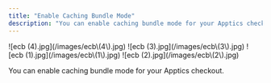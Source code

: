 ```yaml
---
title: "Enable Caching Bundle Mode"
description: "You can enable caching bundle mode for your Apptics checkout."
---
```


<Steps>
  <Step title="Select your desired store under Stores.">
    ![ecb (4).jpg](/images/ecb\(4\).jpg)
  </Step>
  <Step title="Select Checkout and click on Publish to Shopify.">
    ![ecb (3).jpg](/images/ecb\(3\).jpg)
  </Step>
  <Step title="Click on Enable Caching Bundle Mode button to enable this feature.">
    ![ecb (1).jpg](/images/ecb\(1\).jpg)
  </Step>
  <Step title="Click on Continue to publish your checkout with the settings you have selected.">
    ![ecb (2).jpg](/images/ecb\(2\).jpg)
  </Step>
</Steps>

You can enable caching bundle mode for your Apptics checkout.